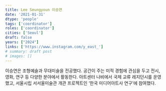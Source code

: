 ```yaml
---
title: Lee Seungyoun 이승연
date: '2021-01-31'
dtype: 'people'
tags: ['coordinator']
roles: ['coordinator']
cities: ['Seoul']
draft: false
years: ["2024"]
links: ['https://www.instagram.com/y_east_']
# summary: draft post
# images: []
---
```


이승연은 조형예술과 무대미술을 전공했다. 공간이 주는 미적 경험에 관심을 두고 전시, 영화, 연구 등 다양한 분야에서 활동한다. 아트센터 나비에서 국제 교류 레지던시를 운영했고, 서울시립 서서울미술관 개관 프로젝트인 ‘한국 미디어아트사 연구’에 참여했다.